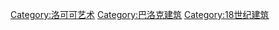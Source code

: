 [[Category:洛可可艺术|Category:洛可可艺术]]
[[Category:巴洛克建筑|Category:巴洛克建筑]]
[[Category:18世纪建筑|Category:18世纪建筑]]
